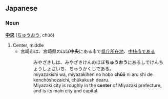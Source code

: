 ==Japanese==
=== Noun ===
'''[[中]][[央]]''' ([[ちゅうおう]], chūō)

# Center, middle
#* 宮崎市は、宮崎県のほぼ'''中央'''にある市で[[県庁所在地]]、[[中核市]]である
#*: みやざきしは、みやざきけんのほぼ'''ちゅうおう'''にあるしでけんちょうしょざいち、ちゅうかくしである。
#*: miyazakishi wa, miyazakihen no hobo '''chūō''' ni aru shi de kenchōshozaichi, chūkakush dearu.
#*: Miyazaki city is roughly in the '''center''' of Miyazaki prefecture, and is its main city and capital.